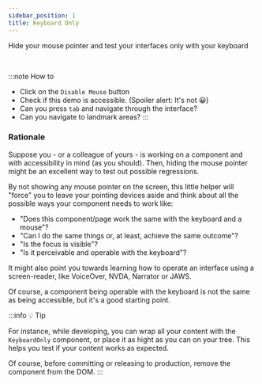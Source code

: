 ```yaml
---
sidebar_position: 1
title: Keyboard Only
---
```



<Subtitle>Hide your mouse pointer and test your interfaces only with your keyboard</Subtitle>

<BrowserWindow>
	<DemoKeyboardOnly />
</BrowserWindow>
<br />

:::note How to

- Click on the `Disable Mouse` button
- Check if this demo is accessible. (Spoiler alert: It's not 😀)
- Can you press `tab` and navigate through the interface?
- Can you navigate to landmark areas?
:::

### Rationale

Suppose you - or a colleague of yours - is working on a component and with accessibility in mind (as you should).
Then, hiding the mouse pointer might be an excellent way to test out possible regressions.

By not showing any mouse pointer on the screen, this little helper will "force" you to leave your pointing devices aside and think about all the possible ways your component needs to work like:

- "Does this component/page work the same with the keyboard and a mouse"?
- "Can I do the same things or, at least, achieve the same outcome"?
- "Is the focus is visible"?
- "Is it perceivable and operable with the keyboard"?

It might also point you towards learning how to operate an interface using a screen-reader, like VoiceOver, NVDA, Narrator or JAWS.

Of course, a component being operable with the keyboard is not the same as being accessible, but it's a good starting point.

:::info 💡 Tip

For instance, while developing, you can wrap all your content with the `KeyboardOnly` component, or place it as hight as you can on your tree.
This helps you test if your content works as expected.

Of course, before committing or releasing to production, remove the component from the DOM.
:::
